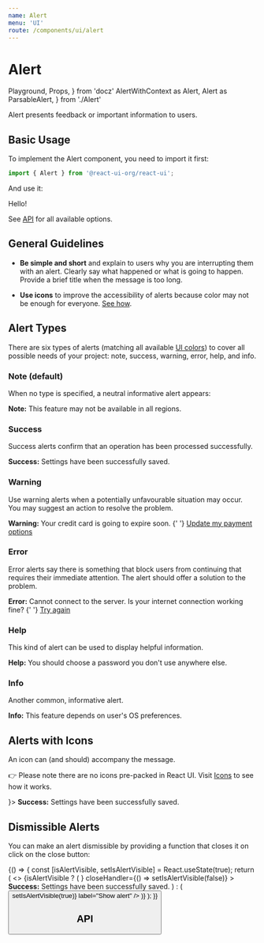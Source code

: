 ```yaml
---
name: Alert
menu: 'UI'
route: /components/ui/alert
---
```


# Alert

  Playground,
  Props,
} from 'docz'
  AlertWithContext as Alert,
  Alert as ParsableAlert,
} from './Alert'

Alert presents feedback or important information to users.

## Basic Usage

To implement the Alert component, you need to import it first:

```js
import { Alert } from '@react-ui-org/react-ui';
```

And use it:

<Playground>
  <Alert>
    Hello!
  </Alert>
</Playground>

See [API](#api) for all available options.

## General Guidelines

- **Be simple and short** and explain to users why you are interrupting them
  with an alert. Clearly say what happened or what is going to happen. Provide a
  brief title when the message is too long.

- **Use icons** to improve the accessibility of alerts because color may not be
  enough for everyone. [See how](#alerts-with-icons).

## Alert Types

There are six types of alerts (matching all available
[UI colors](/foundation/colors#ui-colors)) to cover all possible needs of your
project: note, success, warning, error, help, and info.

### Note (default)

When no type is specified, a neutral informative alert appears:

<Playground>
  <Alert>
    <strong>Note:</strong> This feature may not be available in all regions.
  </Alert>
</Playground>

### Success

Success alerts confirm that an operation has been processed successfully.

<Playground>
  <Alert type="success">
    <strong>Success:</strong> Settings have been successfully saved.
  </Alert>
</Playground>

### Warning

Use warning alerts when a potentially unfavourable situation may occur. You may
suggest an action to resolve the problem.

<Playground>
  <Alert type="warning">
    <strong>Warning:</strong> Your credit card is going to expire soon.
    {' '}
    <a href="/">Update my payment options</a>
  </Alert>
</Playground>

### Error

Error alerts say there is something that block users from continuing that
requires their immediate attention. The alert should offer a solution to the
problem.

<Playground>
  <Alert type="error">
    <strong>Error:</strong> Cannot connect to the server. Is your internet
    connection working fine?
    {' '}
    <a href="/">Try again</a>
  </Alert>
</Playground>

### Help

This kind of alert can be used to display helpful information.

<Playground>
  <Alert type="help">
    <strong>Help:</strong> You should choose a password you don&apos;t use
    anywhere else.
  </Alert>
</Playground>

### Info

Another common, informative alert.

<Playground>
  <Alert type="info">
    <strong>Info:</strong> This feature depends on user&apos;s OS preferences.
  </Alert>
</Playground>

## Alerts with Icons

An icon can (and should) accompany the message.

👉 Please note there are no icons pre-packed in React UI. Visit
[Icons](/foundation/icons) to see how it works.

<Playground>
  <Alert type="success" icon={<Icon icon="success" />}>
    <strong>Success:</strong> Settings have been successfully saved.
  </Alert>
</Playground>

## Dismissible Alerts

You can make an alert dismissible by providing a function that closes it on
click on the close button:

<Playground>
  {() => {
    const [isAlertVisible, setIsAlertVisible] = React.useState(true);
    return (
      <>
        {isAlertVisible ? (
          <Alert
            type="success"
            icon={<Icon icon="success" />}
            closeHandler={() => setIsAlertVisible(false)}
          >
            <strong>Success:</strong> Settings have been successfully saved.
          </Alert>
        ) : (
          <Button
            clickHandler={() => setIsAlertVisible(true)}
            label="Show alert"
          />
        )}
      </>
    );
  }}
</Playground>

## API

<Props table of={ParsableAlert} />
